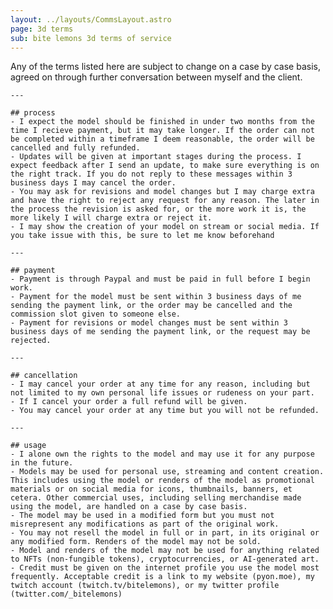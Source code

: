 ```yaml
---
layout: ../layouts/CommsLayout.astro
page: 3d terms
sub: bite lemons 3d terms of service
---
```


<Section title="Terms of Service" bg_color="bg-lmn-yellow">
    <div class="h-1" />
    Any of the terms listed here are subject to change on a case by case basis, agreed on through further conversation between myself and the client.

    ---

    ## process
    - I expect the model should be finished in under two months from the time I recieve payment, but it may take longer. If the order can not be completed within a timeframe I deem reasonable, the order will be cancelled and fully refunded.
    - Updates will be given at important stages during the process. I expect feedback after I send an update, to make sure everything is on the right track. If you do not reply to these messages within 3 business days I may cancel the order.
    - You may ask for revisions and model changes but I may charge extra and have the right to reject any request for any reason. The later in the process the revision is asked for, or the more work it is, the more likely I will charge extra or reject it.
    - I may show the creation of your model on stream or social media. If you take issue with this, be sure to let me know beforehand

    ---

    ## payment
    - Payment is through Paypal and must be paid in full before I begin work.
    - Payment for the model must be sent within 3 business days of me sending the payment link, or the order may be cancelled and the commission slot given to someone else.
    - Payment for revisions or model changes must be sent within 3 business days of me sending the payment link, or the request may be rejected.

    ---

    ## cancellation
    - I may cancel your order at any time for any reason, including but not limited to my own personal life issues or rudeness on your part.
    - If I cancel your order a full refund will be given.
    - You may cancel your order at any time but you will not be refunded.

    ---

    ## usage
    - I alone own the rights to the model and may use it for any purpose in the future.
    - Models may be used for personal use, streaming and content creation. This includes using the model or renders of the model as promotional materials or on social media for icons, thumbnails, banners, et cetera. Other commercial uses, including selling merchandise made using the model, are handled on a case by case basis.
    - The model may be used in a modified form but you must not misrepresent any modifications as part of the original work.
    - You may not resell the model in full or in part, in its original or any modified form. Renders of the model may not be sold.
    - Model and renders of the model may not be used for anything related to NFTs (non-fungible tokens), cryptocurrencies, or AI-generated art.
    - Credit must be given on the internet profile you use the model most frequently. Acceptable credit is a link to my website (pyon.moe), my twitch account (twitch.tv/bitelemons), or my twitter profile (twitter.com/_bitelemons)
</Section>